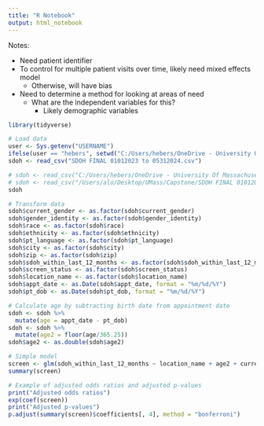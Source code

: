 ```yaml
---
title: "R Notebook"
output: html_notebook
---
```


Notes: 

- Need patient identifier
- To control for multiple patient visits over time, likely need mixed effects 
  model
  - Otherwise, will have bias
- Need to determine a method for looking at areas of need
  - What are the independent variables for this?
    - Likely demographic variables


```r
library(tidyverse)
```

```r
# Load data
user <- Sys.getenv("USERNAME")
ifelse(user == "hebers", setwd("C:/Users/hebers/OneDrive - University Of Massachusetts Medical School/Documents/UMass Projects/sdoh-lo/"), setwd("/Users/alo/Desktop/UMass/Capstone/"))
sdoh <- read_csv("SDOH FINAL 01012023 to 05312024.csv")

# sdoh <- read_csv("C:/Users/hebers/OneDrive - University Of Massachusetts Medical School/Documents/UMass Projects/sdoh-lo/SDOH FINAL 01012023 to 05312024.csv")
# sdoh <- read_csv("/Users/alo/Desktop/UMass/Capstone/SDOH FINAL 01012023 to 05312024.csv") #Alex's directory!
sdoh
```

```r
# Transform data
sdoh$current_gender <- as.factor(sdoh$current_gender)
sdoh$gender_identity <- as.factor(sdoh$gender_identity)
sdoh$race <- as.factor(sdoh$race)
sdoh$ethnicity <- as.factor(sdoh$ethnicity)
sdoh$pt_language <- as.factor(sdoh$pt_language)
sdoh$city <- as.factor(sdoh$city)
sdoh$zip <- as.factor(sdoh$zip)
sdoh$sdoh_within_last_12_months <- as.factor(sdoh$sdoh_within_last_12_months)
sdoh$screen_status <- as.factor(sdoh$screen_status)
sdoh$location_name <- as.factor(sdoh$location_name)
sdoh$appt_date <- as.Date(sdoh$appt_date, format = "%m/%d/%Y")
sdoh$pt_dob <- as.Date(sdoh$pt_dob, format = "%m/%d/%Y")

# Calculate age by subtracting birth date from appointment date
sdoh <- sdoh %>% 
  mutate(age = appt_date - pt_dob)
sdoh <- sdoh %>% 
  mutate(age2 = floor(age/365.25))
sdoh$age2 <- as.double(sdoh$age2)
```

```r
# Simple model
screen <- glm(sdoh_within_last_12_months ~ location_name + age2 + current_gender + relevel(race, ref = "White"), family = "binomial", data = sdoh)
summary(screen)
```

```r
# Example of adjusted odds ratios and adjusted p-values
print("Adjusted odds ratios")
exp(coef(screen))
print("Adjusted p-values")
p.adjust(summary(screen)$coefficients[, 4], method = "bonferroni")
```

